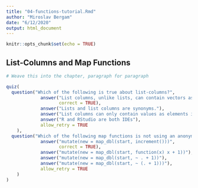```yaml
---
title: "04-functions-tutorial.Rmd"
author: "Miroslav Bergam"
date: "6/12/2020"
output: html_document
---
```


```r
knitr::opts_chunk$set(echo = TRUE)
```


## List-Columns and Map Functions

```r

# Weave this into the chapter, paragraph for paragraph

quiz(
  question("Which of the following is true about list-columns?",
             answer("List columns, unlike lists, can contain vectors as elements in the list.", 
                    correct = TRUE),
             answer("Lists and list columns are synonyms."),
             answer("List columns can only contain values as elements in the list."),
             answer("R and RStudio are both IDEs"),
             allow_retry = TRUE
    ),
  question("Which of the following map functions is not using an anonymous function? ",
             answer("mutate(new = map_dbl(start, increment()))", 
                    correct = TRUE),
             answer("mutate(new = map_dbl(start, function(x) x + 1))"),
             answer("mutate(new = map_dbl(start, ~ . + 1))"),
             answer("mutate(new = map_dbl(start, ~ (. + 1)))"),
             allow_retry = TRUE
    )
)
```